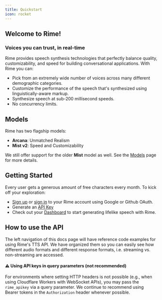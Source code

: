 ```yaml
---
title: Quickstart
icon: rocket
---
```


## Welcome to Rime!
### Voices you can trust, in real-time

Rime provides speech synthesis technologies that perfectly balance quality, customizability, and speed for building conversational applications. With Rime you can:
- Pick from an extremely wide number of voices across many different demographic categories.
- Customize the performance of the speech that's synthesized using linguistically-aware markup.
- Synthesize speech at sub-200 millisecond speeds.
- No concurrency limits.

## Models

Rime has two flagship models:
- **Arcana**: Unmatched Realism
- **Mist v2**: Speed and Customizability

We still offer support for the older **Mist** model as well. See the [Models](/api-reference/models) page for more details.

## Getting Started

Every user gets a generous amount of free characters every month. To kick off your exploration:
- [Sign up](https://app.rime.ai/signup/) or [sign in](https://app.rime.ai/login/) to your Rime account using Google or Github OAuth.
- Generate an [API Key](https://app.rime.ai/tokens/)
- Check out your [Dashboard](https://app.rime.ai/) to start generating lifelike speech with Rime.

## How to use the API

The left navigation of this docs page will have reference code examples for using Rime's TTS API. We have organized them so you can easily see how different audio formats and different response formats, i.e. streaming vs. non-streaming are accessed.

#### ⚠️ Using API keys in query parameters (not recommended)

For environments where setting HTTP headers is not possible (e.g., when using Cloudflare Workers with WebSocket APIs), you may pass the `rime_apikey` via a query parameter.
We continue to recommend using Bearer tokens in the `Authorization` header whenever possible.